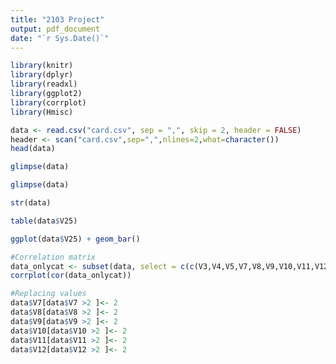 ```yaml
---
title: "2103 Project"
output: pdf_document
date: "`r Sys.Date()`"
---
```


```r
library(knitr)
library(dplyr)
library(readxl)
library(ggplot2)
library(corrplot)
library(Hmisc)
```

```r
data <- read.csv("card.csv", sep = ",", skip = 2, header = FALSE)
header <- scan("card.csv",sep=",",nlines=2,what=character())
head(data)

glimpse(data)
```

```r
glimpse(data)

str(data)

table(data$V25)

ggplot(data$V25) + geom_bar()
```
``` r
#Correlation matrix
data_onlycat <- subset(data, select = c(c(V3,V4,V5,V7,V8,V9,V10,V11,V12)))
corrplot(cor(data_onlycat))
```
```r
#Replacing values
data$V7[data$V7 >2 ]<- 2
data$V8[data$V8 >2 ]<- 2
data$V9[data$V9 >2 ]<- 2
data$V10[data$V10 >2 ]<- 2
data$V11[data$V11 >2 ]<- 2
data$V12[data$V12 >2 ]<- 2

```

